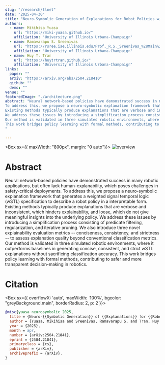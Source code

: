 ```yaml
---
slug: "/research/tlnet"
date: "2025-04-30"
title: "Neuro-Symbolic Generation of Explanations for Robot Policies with Weighted Signal Temporal Logic"
authors:
  - name: Mikihisa Yuasa
    url: "https://miki-yuasa.github.io/"
    affiliation: "University of Illinois Urbana-Champaign"
  - name: Ramavarapu S. Sreenivas
    url: "https://rsree.ise.illinois.edu/Prof._R.S._Sreenivas_%28Main%29.html"
    affiliation: "University of Illinois Urbana-Champaign"
  - name: Huy T. Tran
    url: "https://huytrtran.github.io/"
    affiliation: "University of Illinois Urbana-Champaign"
links:
  paper: ""
  arxiv: "https://arxiv.org/abs/2504.218410"
  github: ""
  demo: ""
venue: ""
featuredImage: "./architecture.png"
abstract: "Neural network-based policies have demonstrated success in many robotic applications, but often lack human-explanability, which poses challenges in safety-critical deployments. 
To address this, we propose a neuro-symbolic explanation framework that generates a weighted signal temporal logic (wSTL) specification to describe a robot policy in a interpretable form. 
Existing methods typically produce explanations that are verbose and inconsistent, which hinders explainability, and loose, which do not give meaningful insights into the underlying policy. 
We address these issues by introducing a simplification process consisting of predicate filtering, regularization, and iterative pruning. We also introduce three novel explainability evaluation metrics -- conciseness, consistency, and strictness -- to assess explanation quality beyond conventional classification metrics. 
Our method is validated in three simulated robotic environments, where it outperforms baselines in generating concise, consistent, and strict wSTL explanations without sacrificing classification accuracy. 
This work bridges policy learning with formal methods, contributing to safer and more transparent decision-making in robotics. 
"

---
```


<Box sx={{ maxWidth: "800px", margin: "0 auto"}}>
![overview](./overview.png)
</Box>

# Abstract
Neural network-based policies have demonstrated success in many robotic applications, but often lack human-explanability, which poses challenges in safety-critical deployments. 
To address this, we propose a neuro-symbolic explanation framework that generates a weighted signal temporal logic (wSTL) specification to describe a robot policy in a interpretable form. 
Existing methods typically produce explanations that are verbose and inconsistent, which hinders explainability, and loose, which do not give meaningful insights into the underlying policy. 
We address these issues by introducing a simplification process consisting of predicate filtering, regularization, and iterative pruning. We also introduce three novel explainability evaluation metrics -- conciseness, consistency, and strictness -- to assess explanation quality beyond conventional classification metrics. 
Our method is validated in three simulated robotic environments, where it outperforms baselines in generating concise, consistent, and strict wSTL explanations without sacrificing classification accuracy. 
This work bridges policy learning with formal methods, contributing to safer and more transparent decision-making in robotics. 

# Citation
<Box sx={{ overflowX: 'auto', maxWidth: '100%', bgcolor: "greyBackground.main", borderRadius: 2, p: 2 }}>
```bibtex
@misc{yuasa_neurosymbolic_2025,
  title = {Neuro-{{Symbolic Generation}} of {{Explanations}} for {{Robot Policies}} with {{Weighted Signal Temporal Logic}}},
  author = {Yuasa, Mikihisa and Sreenivas, Ramavarapu S. and Tran, Huy T.},
  year = {2025},
  month = apr,
  number = {arXiv:2504.21841},
  eprint = {2504.21841},
  primaryclass = {cs},
  publisher = {arXiv},
  archiveprefix = {arXiv},
}
```
</Box>
